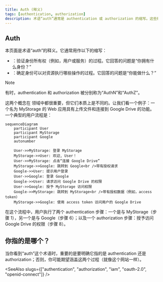 ```yaml
---
title: Auth (释义)
tags: [authentication, authorization]
description: 术语“auth”通常是 authentication 或 authorization 的缩写。这些概念相关但本质不同。
---
```


## Auth

本页面是术语“auth”的释义。它通常用作以下的缩写：

- <Ref slug="authentication" />：验证身份所有权（例如，用户或服务）的过程。它回答的问题是“你拥有什么身份？”
- <Ref slug="authorization" />：确定身份可以对资源执行哪些操作的过程。它回答的问题是“你能做什么？”

> [!Note]
> 有时，authentication 和 authorization 被分别称为“AuthN”和“AuthZ”。

这两个概念在 <Ref slug="iam" /> 领域中都很重要，但它们本质上是不同的。让我们看一个例子：一个名为 MyStorage 的 Web 应用具有上传文件和连接到 Google Drive 的功能。一个典型的用户流程是：

```mermaid
sequenceDiagram
    participant User
    participant MyStorage
    participant Google
    autonumber

    User->>MyStorage: 登录 MyStorage
    MyStorage->>User: 欢迎, User！
    User->>MyStorage: 点击“连接 Google Drive”
    MyStorage->>Google: 跳转到 Google<br />带有授权请求
    Google->>User: 提示用户登录
    User->>Google: 登录 Google
    Google->>User: 请求访问 Google Drive 的权限
    User->>Google: 授予 MyStorage 访问权限
    Google->>MyStorage: 跳转到 MyStorage<br />带有授权数据（例如，access token）
    MyStorage->>Google: 使用 access token 访问用户的 Google Drive
```

在这个流程中，用户执行了两个 authentication 步骤：一个是与 MyStorage（步骤 1），另一个是与 Google（步骤 6）；以及一个 authorization 步骤：授予访问 Google Drive 的权限（步骤 8）。

## 你指的是哪个？

当你看到“auth”这个术语时，重要的是要明确它指的是 authentication 还是 authorization；否则，你可能期望涵盖这两个过程（就像这个网站一样）。

<SeeAlso slugs={["authentication", "authorization", "iam", "oauth-2.0", "openid-connect"]} />